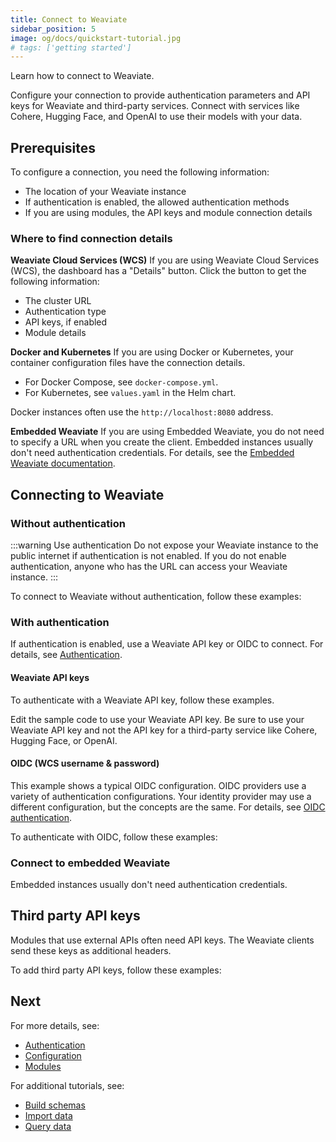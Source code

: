 ```yaml
---
title: Connect to Weaviate
sidebar_position: 5
image: og/docs/quickstart-tutorial.jpg
# tags: ['getting started']
---
```


Learn how to connect to Weaviate.

Configure your connection to provide authentication parameters and API keys for Weaviate and third-party services. Connect with services like Cohere, Hugging Face, and OpenAI to use their models with your data.

## Prerequisites

To configure a connection, you need the following information:

- The location of your Weaviate instance
- If authentication is enabled, the allowed authentication methods
- If you are using modules, the API keys and module connection details

### Where to find connection details

**Weaviate Cloud Services (WCS)** If you are using Weaviate Cloud Services (WCS), the dashboard has a "Details" button. Click the button to get the following information:

 - The cluster URL
 - Authentication type
 - API keys, if enabled
 - Module details

**Docker and Kubernetes** If you are using Docker or Kubernetes, your container configuration files have the connection details.

- For Docker Compose, see `docker-compose.yml`.
- For Kubernetes, see `values.yaml` in the Helm chart.

Docker instances often use the `http://localhost:8080` address.

**Embedded Weaviate** If you are using Embedded Weaviate, you do not need to specify a URL when you create the client. Embedded instances usually don't need authentication credentials. For details, see the [Embedded Weaviate documentation](../installation/embedded.md).

## Connecting to Weaviate

### Without authentication

:::warning Use authentication
Do not expose your Weaviate instance to the public internet if authentication is not enabled. If you do not enable authentication, anyone who has the URL can access your Weaviate instance.
:::

To connect to Weaviate without authentication, follow these examples:

<WCSWithoutAuthentication/>

### With authentication

If authentication is enabled, use a Weaviate API key or OIDC to connect. For details, see [Authentication](../configuration/authentication).

#### Weaviate API keys

To authenticate with a Weaviate API key, follow these examples.

Edit the sample code to use your Weaviate API key. Be sure to use your Weaviate API key and not the API key for a third-party service like Cohere, Hugging Face, or OpenAI.

<WCSAuthenticationApiKey/>

#### OIDC (WCS username & password)

This example shows a typical OIDC configuration. OIDC providers use a variety of authentication configurations. Your identity provider may use a different configuration, but the concepts are the same. For details, see [OIDC authentication](../configuration/authentication.md#oidc---a-systems-perspective).

To authenticate with OIDC, follow these examples:

<WCSAuthenticationUserPass/>

### Connect to embedded Weaviate

Embedded instances usually don't need authentication credentials.

<EmbeddedInstantiationSimple/>

## Third party API keys

Modules that use external APIs often need API keys. The Weaviate clients send these keys as additional headers.

To add third party API keys, follow these examples:

<WCSAuthenticationApiKeyWithInferenceKey/>

## Next

For more details, see:

- [Authentication](../configuration/authentication.md)
- [Configuration](../configuration/index.md)
- [Modules](../modules/index.md)

For additional tutorials, see:

- [Build schemas](../starter-guides/schema.md)
- [Import data](../tutorials/import.md)
- [Query data](../tutorials/query.md)


<DocsMoreResources />
